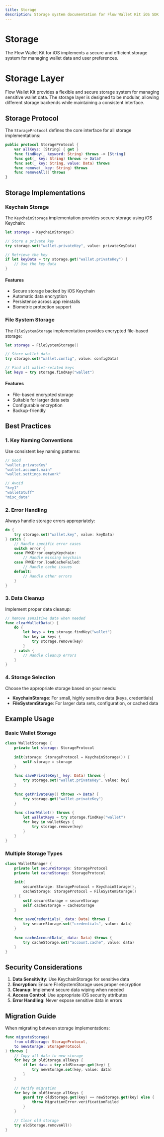 ```yaml
---
title: Storage
description: Storage system documentation for Flow Wallet Kit iOS SDK
---
```


# Storage

The Flow Wallet Kit for iOS implements a secure and efficient storage system for managing wallet data and user preferences.

# Storage Layer

Flow Wallet Kit provides a flexible and secure storage system for managing sensitive wallet data. The storage layer is designed to be modular, allowing different storage backends while maintaining a consistent interface.

## Storage Protocol

The `StorageProtocol` defines the core interface for all storage implementations:

```swift
public protocol StorageProtocol {
    var allKeys: [String] { get }
    func findKey(_ keyword: String) throws -> [String]
    func get(_ key: String) throws -> Data?
    func set(_ key: String, value: Data) throws
    func remove(_ key: String) throws
    func removeAll() throws
}
```

## Storage Implementations

### Keychain Storage

The `KeychainStorage` implementation provides secure storage using iOS Keychain:

```swift
let storage = KeychainStorage()

// Store a private key
try storage.set("wallet.privateKey", value: privateKeyData)

// Retrieve the key
if let keyData = try storage.get("wallet.privateKey") {
    // Use the key data
}
```

#### Features
- Secure storage backed by iOS Keychain
- Automatic data encryption
- Persistence across app reinstalls
- Biometric protection support

### File System Storage

The `FileSystemStorage` implementation provides encrypted file-based storage:

```swift
let storage = FileSystemStorage()

// Store wallet data
try storage.set("wallet.config", value: configData)

// Find all wallet-related keys
let keys = try storage.findKey("wallet")
```

#### Features
- File-based encrypted storage
- Suitable for larger data sets
- Configurable encryption
- Backup-friendly

## Best Practices

### 1. Key Naming Conventions

Use consistent key naming patterns:
```swift
// Good
"wallet.privateKey"
"wallet.account.main"
"wallet.settings.network"

// Avoid
"key1"
"walletStuff"
"misc_data"
```

### 2. Error Handling

Always handle storage errors appropriately:

```swift
do {
    try storage.set("wallet.key", value: keyData)
} catch {
    // Handle specific error cases
    switch error {
    case FWKError.emptyKeychain:
        // Handle missing keychain
    case FWKError.loadCacheFailed:
        // Handle cache issues
    default:
        // Handle other errors
    }
}
```

### 3. Data Cleanup

Implement proper data cleanup:

```swift
// Remove sensitive data when needed
func clearWalletData() {
    do {
        let keys = try storage.findKey("wallet")
        for key in keys {
            try storage.remove(key)
        }
    } catch {
        // Handle cleanup errors
    }
}
```

### 4. Storage Selection

Choose the appropriate storage based on your needs:

- **KeychainStorage**: For small, highly sensitive data (keys, credentials)
- **FileSystemStorage**: For larger data sets, configuration, or cached data

## Example Usage

### Basic Wallet Storage

```swift
class WalletStorage {
    private let storage: StorageProtocol
    
    init(storage: StorageProtocol = KeychainStorage()) {
        self.storage = storage
    }
    
    func savePrivateKey(_ key: Data) throws {
        try storage.set("wallet.privateKey", value: key)
    }
    
    func getPrivateKey() throws -> Data? {
        try storage.get("wallet.privateKey")
    }
    
    func clearWallet() throws {
        let walletKeys = try storage.findKey("wallet")
        for key in walletKeys {
            try storage.remove(key)
        }
    }
}
```

### Multiple Storage Types

```swift
class WalletManager {
    private let secureStorage: StorageProtocol
    private let cacheStorage: StorageProtocol
    
    init(
        secureStorage: StorageProtocol = KeychainStorage(),
        cacheStorage: StorageProtocol = FileSystemStorage()
    ) {
        self.secureStorage = secureStorage
        self.cacheStorage = cacheStorage
    }
    
    func saveCredentials(_ data: Data) throws {
        try secureStorage.set("credentials", value: data)
    }
    
    func cacheAccountData(_ data: Data) throws {
        try cacheStorage.set("account.cache", value: data)
    }
}
```

## Security Considerations

1. **Data Sensitivity**: Use KeychainStorage for sensitive data
2. **Encryption**: Ensure FileSystemStorage uses proper encryption
3. **Cleanup**: Implement secure data wiping when needed
4. **Access Control**: Use appropriate iOS security attributes
5. **Error Handling**: Never expose sensitive data in errors

## Migration Guide

When migrating between storage implementations:

```swift
func migrateStorage(
    from oldStorage: StorageProtocol,
    to newStorage: StorageProtocol
) throws {
    // Copy all data to new storage
    for key in oldStorage.allKeys {
        if let data = try oldStorage.get(key) {
            try newStorage.set(key, value: data)
        }
    }
    
    // Verify migration
    for key in oldStorage.allKeys {
        guard try oldStorage.get(key) == newStorage.get(key) else {
            throw MigrationError.verificationFailed
        }
    }
    
    // Clear old storage
    try oldStorage.removeAll()
} 